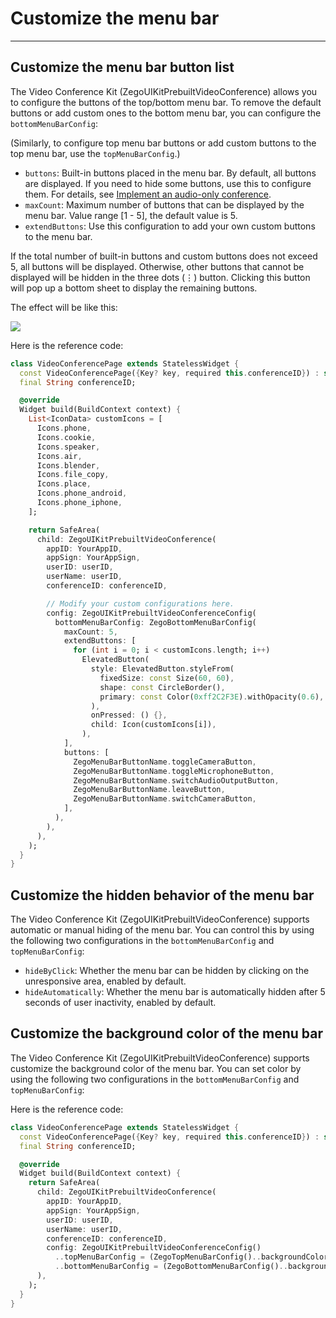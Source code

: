 # Customize the menu bar

- - -


## Customize the menu bar button list

The Video Conference Kit (ZegoUIKitPrebuiltVideoConference) allows you to configure the buttons of the top/bottom menu bar. 
To remove the default buttons or add custom ones to the bottom menu bar, you can configure the `bottomMenuBarConfig`: 

(Similarly, to configure top menu bar buttons or add custom buttons to the top menu bar, use the `topMenuBarConfig`.)

- `buttons`: Built-in buttons placed in the menu bar. By default, all buttons are displayed. If you need to hide some buttons, use this to configure them. For details, see [Implement an audio-only conference](./09-Implement%20an%20audio-only%20conference.mdx). 
- `maxCount`: Maximum number of buttons that can be displayed by the menu bar. Value range [1 - 5], the default value is 5.
- `extendButtons`: Use this configuration to add your own custom buttons to the menu bar.

If the total number of built-in buttons and custom buttons does not exceed 5, all buttons will be displayed.
Otherwise, other buttons that cannot be displayed will be hidden in the three dots (⋮) button. Clicking this button will pop up a bottom sheet to display the remaining buttons. 

The effect will be like this:

<Frame width="200" height="auto" >
  <img src="https://storage.zego.im/sdk-doc/Pics/ZegoUIKit/conference/menuBar.gif" />
</Frame>

Here is the reference code:

```dart {28-51}
class VideoConferencePage extends StatelessWidget {
  const VideoConferencePage({Key? key, required this.conferenceID}) : super(key: key);
  final String conferenceID;

  @override
  Widget build(BuildContext context) {
    List<IconData> customIcons = [
      Icons.phone,
      Icons.cookie,
      Icons.speaker,
      Icons.air,
      Icons.blender,
      Icons.file_copy,
      Icons.place,
      Icons.phone_android,
      Icons.phone_iphone,
    ];

    return SafeArea(
      child: ZegoUIKitPrebuiltVideoConference(
        appID: YourAppID,
        appSign: YourAppSign,
        userID: userID,
        userName: userID,
        conferenceID: conferenceID,

        // Modify your custom configurations here.
        config: ZegoUIKitPrebuiltVideoConferenceConfig(
          bottomMenuBarConfig: ZegoBottomMenuBarConfig(
            maxCount: 5,
            extendButtons: [
              for (int i = 0; i < customIcons.length; i++)
                ElevatedButton(
                  style: ElevatedButton.styleFrom(
                    fixedSize: const Size(60, 60),
                    shape: const CircleBorder(),
                    primary: const Color(0xff2C2F3E).withOpacity(0.6),
                  ),
                  onPressed: () {},
                  child: Icon(customIcons[i]),
                ),
            ],
            buttons: [
              ZegoMenuBarButtonName.toggleCameraButton,
              ZegoMenuBarButtonName.toggleMicrophoneButton,
              ZegoMenuBarButtonName.switchAudioOutputButton,
              ZegoMenuBarButtonName.leaveButton,
              ZegoMenuBarButtonName.switchCameraButton,
            ],
          ),
        ),
      ),
    );
  }
}
```



## Customize the hidden behavior of the menu bar

The Video Conference Kit (ZegoUIKitPrebuiltVideoConference) supports automatic or manual hiding of the menu bar. You can control this by using the following two configurations in the `bottomMenuBarConfig` and `topMenuBarConfig`:

- `hideByClick`: Whether the menu bar can be hidden by clicking on the unresponsive area, enabled by default.
- `hideAutomatically`: Whether the menu bar is automatically hidden after 5 seconds of user inactivity, enabled by default.

## Customize the background color of the menu bar
The Video Conference Kit (ZegoUIKitPrebuiltVideoConference) supports customize the background color of the menu bar. You can set color by using the following two configurations in the `bottomMenuBarConfig` and `topMenuBarConfig`:

Here is the reference code:

```dart {14-16}
class VideoConferencePage extends StatelessWidget {
  const VideoConferencePage({Key? key, required this.conferenceID}) : super(key: key);
  final String conferenceID;

  @override
  Widget build(BuildContext context) {
    return SafeArea(
      child: ZegoUIKitPrebuiltVideoConference(
        appID: YourAppID,
        appSign: YourAppSign,
        userID: userID,
        userName: userID,
        conferenceID: conferenceID,
        config: ZegoUIKitPrebuiltVideoConferenceConfig()
          ..topMenuBarConfig = (ZegoTopMenuBarConfig()..backgroundColor = Colors.red)
          ..bottomMenuBarConfig = (ZegoBottomMenuBarConfig()..backgroundColor = Colors.red),
      ),
    );
  }
}
```
